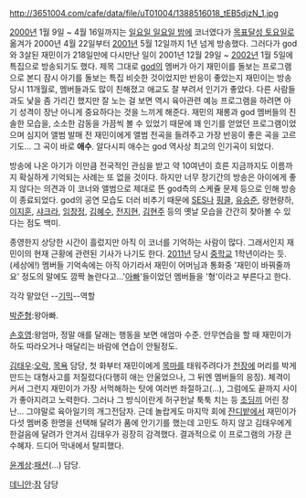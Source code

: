 http://3651004.com/cafe/data/file/uT01004/1388516018_tEB5djzN_1.jpg

[[2000년]] 1월 9일 ~ 4월 16일까지는 [[일요일 일요일 밤에]] 코너였다가 [[목표달성 토요일]]로 옮겨가 2000년 4월 22일부터 [[2001년]] 5월 12일까지 1년 넘게 방송했다. 그러다가 god와 3살된 재민이가 218일만에 다시만난 일이 2001년 12월 29일 ~ [[2002년]] 1월 5일에 특집으로 방송되기도 했다. 제목 그대로 [[god]]의 멤버가 아기 재민이를 돌보는 프로그램으로 본디 잠시 아기를 돌보는 특집 비슷한 것이었지만 반응이 좋았는지 
재민이는 방송 당시 11개월로, 멤버들과도 많이 친해졌고 애교도 잘 부려서 인기가 좋았다. 다른 사람들과도 낯을 좀 가리긴 했지만 잘 노는 걸 보면 역시 육아관련 예능 프로그램을 하려면 아기 성격이 장난 아니게 중요하다는 것을 느끼게 해준다. 재민의 재롱과 god 멤버들의 진솔한 모습을, 소소한 감동을 가끔씩 볼 수 있었기 때문에 꽤 인기를 얻었던 프로그램이었으며 심지어 앨범 발매 전 재민이에게 앨범 전곡을 들려주고 가장 반응이 좋은 곡을 고르기도... 그 곡이 바로 '''애수'''. 알다시피 애수는 god 역사상 최고의 인기곡이 되었다. 

방송에 나온 아기가 이만큼 전국적인 관심을 받고 약 10여년이 흐른 지금까지도 이름까지 확실하게 기억되는 사례는 또 없을 것이다. 하지만 너무 장기간의 방송은 아이에게 좋지 않다는 의견과 이 코너와 앨범으로 제대로 뜬 god측의 스케쥴 문제 등으로 인해 방송이 종료되었다. god의 공연 모습도 더러 비추기 때문에 [[SES]]나 [[핑클]], [[유승준]], 량현량하, [[이지훈]], [[샤크라]], [[임창정]], [[김혜수]], [[전지현]], [[김현주]] 등의 옛날 모습을 간간히 찾아볼 수 있다는 점도 백미. 

종영한지 상당한 시간이 흘렀지만 아직 이 코너를 기억하는 사람이 많다. 그래서인지 재민이의 현재 근황에 관련된 기사가 나기도 한다. [[2011년]] 당시 [[중학교]] 1학년이라는 듯. (세상에!) 멤버들 기억속에는 아직 아기라서 재민이 어머님과 통화중 '재민이 바꿔줄까요' 정도의 말에도 깜짝 놀란다고...'[[아빠]]'들이었던 멤버들을 '형'이라고 부른다고 한다. 

각각 맡았던 --[[기믹]]--역할

[[박준형]]:왕아빠.

[[손호영]]:왕엄마, 정말 애를 달래는 행동을 보면 애엄마 수준. 안무연습을 할 때 재민이가 하도 따라오거나 매달리는 바람에 연습이 안될정도.

[[김태우]]:[[오락]], [[목욕]] 담당, 첫 화부터 재민이에게 [[목마]]를 태워주려다가 [[천장]]에 머리를 박게 만드는 대형사고를 저질렀다(다행히 애는 안울었으나, 그 뒤엔 멤버들의 응징). 체격이 커서 그런지 재민이가 가장 서먹해하는 탓에 여러번 좌절하고(...), 그럼에도 끝까지 사이가 좋아지려고 노력한다. 그러나 그 방식이란게 허구헌날 툭툭 치는 등 [[초딩]]끼 어린 장난... 그야말로 육아일기의 개그전담자. 근데 놀랍게도 마지막 회에 [[잔디]]밭에서 재민이가 다섯 멤버중 한명을 선택해 달려가 품에 안기기를 했는데 고민도 하지 않고 김태우에게 한걸음에 달려가 안겨서 김태우가 굉장히 감격했다. 결과적으로 이 프로그램의 가장 큰 수혜자. 드디어 막내에서 탈피했다.

[[윤계상]]:[[패션]](...) 담당.

[[데니안]]:[[잠]] 담당 
